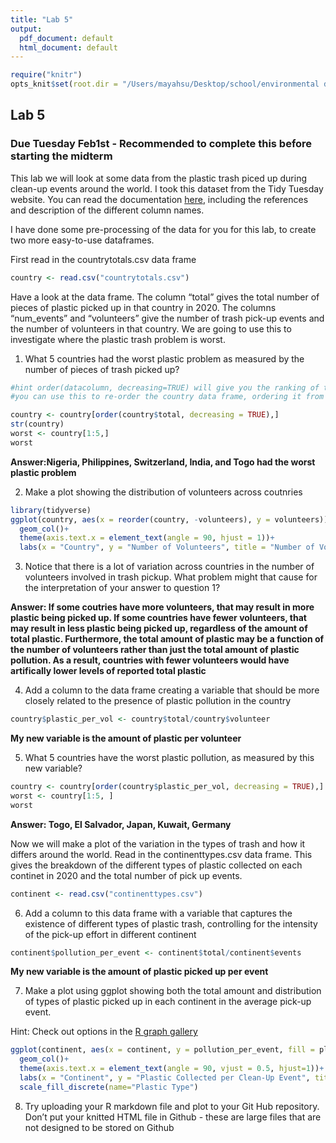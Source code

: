 ```yaml
---
title: "Lab 5"
output:
  pdf_document: default
  html_document: default
---
```


```r
require("knitr")
opts_knit$set(root.dir = "/Users/mayahsu/Desktop/school/environmental data science/week5") #use this to set your working directory so knitr understands it
```

## Lab 5

### Due Tuesday Feb1st - Recommended to complete this before starting the midterm

This lab we will look at some data from the plastic trash piced up during clean-up events around the world. I took this dataset from the Tidy Tuesday website. You can read the documentation [here](https://github.com/rfordatascience/tidytuesday/blob/master/data/2021/2021-01-26/readme.md), including the references and description of the different column names.

I have done some pre-processing of the data for you for this lab, to create two more easy-to-use dataframes.

First read in the countrytotals.csv data frame
```r
country <- read.csv("countrytotals.csv")
```

Have a look at the data frame. The column "total" gives the total number of pieces of plastic picked up in that country in 2020. The columns "num_events" and "volunteers" give the number of trash pick-up events and the number of volunteers in that country. We are going to use this to investigate where the plastic trash problem is worst.

1. What 5 countries had the worst plastic problem as measured by the number of pieces of trash picked up?

```r

#hint order(datacolumn, decreasing=TRUE) will give you the ranking of the countries by the values in the data column
#you can use this to re-order the country data frame, ordering it from the country with the most trash picked up to the least

country <- country[order(country$total, decreasing = TRUE),]
str(country)
worst <- country[1:5,]
worst
```

**Answer:Nigeria, Philippines, Switzerland, India, and Togo had the worst plastic problem** 

2. Make a plot showing the distribution of volunteers across coutnries

```r
library(tidyverse)
ggplot(country, aes(x = reorder(country, -volunteers), y = volunteers))+
  geom_col()+
  theme(axis.text.x = element_text(angle = 90, hjust = 1))+
  labs(x = "Country", y = "Number of Volunteers", title = "Number of Volunteers per Country")
```

3. Notice that there is a lot of variation across countries in the number of volunteers involved in trash pickup. What problem might that cause for the interpretation of your answer to question 1?

**Answer: If some coutries have more volunteers, that may result in more plastic being picked up. If some countries have fewer volunteers, that may result in less plastic being picked up, regardless of the amount of total plastic. Furthermore, the total amount of plastic may be a function of the number of volunteers rather than just the total amount of plastic pollution. As a result, countries with fewer volunteers would have artifically lower levels of reported total plastic** 

4. Add a column to the data frame creating a variable that should be more closely related to the presence of plastic pollution in the country

```r
country$plastic_per_vol <- country$total/country$volunteer
```

**My new variable is the amount of plastic per volunteer**

5. What 5 countries have the worst plastic pollution, as measured by this new variable?

```r
country <- country[order(country$plastic_per_vol, decreasing = TRUE),]
worst <- country[1:5, ]
worst
```

**Answer: Togo, El Salvador, Japan, Kuwait, Germany** 

Now we will make a plot of the variation in the types of trash and how it differs around the world. Read in the continenttypes.csv data frame. This gives the breakdown of the different types of plastic collected on each continet in 2020 and the total number of pick up events.

```r
continent <- read.csv("continenttypes.csv")
```

6. Add a column to this data frame with a variable that captures the existence of different types of plastic trash, controlling for the intensity of the pick-up effort in different continent

```r
continent$pollution_per_event <- continent$total/continent$events
```

**My new variable is the amount of plastic picked up per event**

7. Make a plot using ggplot showing both the total amount and distribution of types of plastic picked up in each continent in the average pick-up event.

Hint: Check out options in the [R graph gallery](https://www.r-graph-gallery.com)

```r
ggplot(continent, aes(x = continent, y = pollution_per_event, fill = plastic_type))+
  geom_col()+
  theme(axis.text.x = element_text(angle = 90, vjust = 0.5, hjust=1))+
  labs(x = "Continent", y = "Plastic Collected per Clean-Up Event", title = "Plastic Collected per Clean-Up Event by Continent")+
  scale_fill_discrete(name="Plastic Type")
```

8. Try uploading your R markdown file and plot to your Git Hub repository. Don't put your knitted HTML file in Github - these are large files that are not designed to be stored on Github

